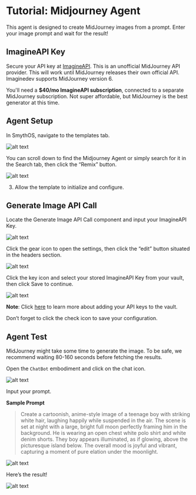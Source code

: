 # Tutorial: Midjourney Agent

This agent is designed to create MidJourney images from a prompt. Enter your image prompt and wait for the result!

<Youtube videoId="uDja74GKMlc" title="SmythOS - Midjourney Agent" />

## ImagineAPI Key

Secure your API key at [ImagineAPI](https://www.imagineapi.dev). This is an unofficial MidJourney API provider. This will work until MidJourney releases their own official API. Imaginedev supports MidJourney version 6.

You'll need a **$40/mo ImagineAPI subscription**, connected to a separate MidJourney subscription. Not super affordable, but MidJourney is the best generator at this time.


## Agent Setup

In SmythOS, navigate to the templates tab.

<Image src="/img/midjourney_agent/Image 1.png" alt="alt text" />

You can scroll down to find the Midjourney Agent or simply search for it in the Search tab, then click the “Remix” button.

<Image src="/img/midjourney_agent_agent/Image 2.png" alt="alt text" />

3. Allow the template to initialize and configure.

## Generate Image API Call

Locate the Generate Image API Call component and input your ImagineAPI Key.

<Image src="/img/midjourney_agent/Image 3.png" alt="alt text" />

Click the gear icon to open the settings, then click the “edit” button situated in the headers section.

<Image src="/img/midjourney_agent/Image 4.png" alt="alt text" />

Click the key icon and select your stored ImagineAPI Key from your vault, then click Save to continue.

<Image src="/img/midjourney_agent/Image 5.png" alt="alt text" />

**Note**: Click [here](https://app.smythos.com/doc/#/vault/keysManagement) to learn more about adding your API keys to the vault.

Don’t forget to click the check icon to save your configuration.


## Agent Test

MidJourney might take some time to generate the image. To be safe, we recommend waiting 80-160 seconds before fetching the results.

Open the `ChatBot` embodiment and click on the chat icon.

<Image src="/img/midjourney_agent/Image 6.png" alt="alt text" />

Input your prompt.

**Sample Prompt**
   >Create a cartoonish, anime-style image of a teenage boy with striking white hair, laughing happily while suspended in the air. The scene is set at night with a large, bright full moon perfectly framing him in the background. He is wearing an open chest white polo shirt and white denim shorts. They boy appears illuminated, as if glowing, above the picturesque island below. The overall mood is joyful and vibrant, capturing a moment of pure elation under the moonlight.


<Image src="/img/midjourney_agent/Image 7.png" alt="alt text" />

Here’s the result! 

<Image src="/img/midjourney_agent/Image 8.png" alt="alt text" />






